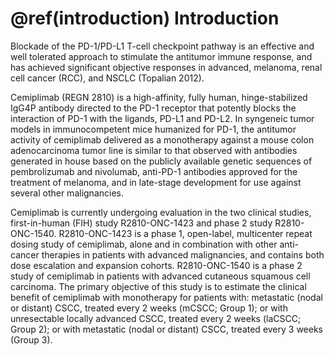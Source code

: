 
# \@ref(introduction)	Introduction {#introduction}
 
Blockade of the PD-1/PD-L1 T-cell checkpoint pathway is an effective and well tolerated approach to stimulate the antitumor immune response, and has achieved significant objective responses in advanced, melanoma, renal cell cancer (RCC), and NSCLC (Topalian 2012).

Cemiplimab (REGN 2810) is a high-affinity, fully human, hinge-stabilized IgG4P antibody directed to the PD-1 receptor that potently blocks the interaction of PD-1 with the ligands, PD-L1 and PD-L2. In syngeneic tumor models in immunocompetent mice humanized for PD-1, the antitumor activity of cemiplimab delivered as a monotherapy against a mouse colon adenocarcinoma tumor line is similar to that observed with antibodies generated in house based on the publicly available genetic sequences of pembrolizumab and nivolumab, anti-PD-1 antibodies approved for the treatment of melanoma, and in late-stage development for use against several other malignancies.

Cemiplimab is currently undergoing evaluation in the two clinical studies, first-in-human (FIH) study R2810-ONC-1423 and phase 2 study R2810-ONC-1540. R2810-ONC-1423 is a phase 1, open-label, multicenter repeat dosing study of cemiplimab, alone and in combination with other anti-cancer therapies in patients with advanced malignancies, and contains both dose escalation and expansion cohorts. R2810-ONC-1540 is a phase 2 study of cemiplimab in patients with advanced cutaneous squamous cell carcinoma. The primary objective of this study is to estimate the clinical benefit of cemiplimab with monotherapy for patients with: metastatic (nodal or distant) CSCC, treated every 2 weeks (mCSCC; Group 1); or with unresectable locally advanced CSCC, treated every 2 weeks (laCSCC; Group 2); or with metastatic (nodal or distant) CSCC, treated every 3 weeks (Group 3).


